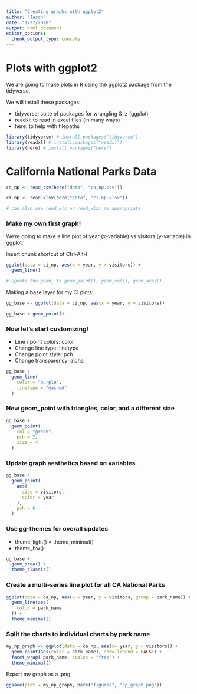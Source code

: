 ```yaml
---
title: "Creating graphs with ggplot2"
author: "Jason"
date: "1/27/2020"
output: html_document
editor_options: 
  chunk_output_type: console
---
```


# Plots with ggplot2

We are going to make plots in R using the ggplot2 package from the tidyverse. 

We will install these packages:

- tidyverse: suite of packages for wrangling & iz (ggplot)
- readxl: to read in excel files (in many ways)
- here: to help with filepaths

```r
library(tidyverse) # install.packages("tidyverse")
library(readxl) # install.packages("readxl")
library(here) # install.packages("here")
```

# California National Parks Data

```r

ca_np <- read_csv(here("data", "ca_np.csv"))

ci_np <- read_xlsx(here("data", "ci_np.xlsx"))

# can also use read_xls or read_xlsx as appropriate

```


### Make my own first graph!

We're going to make a line plot of year (x-variable) vs visitors (y-variable) in ggplot:

Insert chunk shortcut of Ctrl-Alt-I
```r
ggplot(data = ci_np, aes(x = year, y = visitors)) +
  geom_line()

# Update the geom_ to geom_point(), geom_col(), geom_area()
```

Making a base layer for my CI plots:

```r
gg_base <- ggplot(data = ci_np, aes(x = year, y = visitors))

gg_base + geom_point()
```

### Now let's start customizing!

- Line / point colors: color
- Change line type: linetype
- Change point style: pch
- Change transparency: alpha

```r
gg_base +
  geom_line(
    color = "purple",
    linetype = "dashed"
  )
```

### New geom_point with triangles, color, and a different size

```r
gg_base +
  geom_point(
    col = "green",
    pch = 2,
    size = 4
  )
```

### Update graph aesthetics based on variables

```r
gg_base +
  geom_point(
    aes(
      size = visitors,
      color = year
    ),
    pch = 6
  )
```

### Use gg-themes for overall updates

- theme_light()
= theme_minimal()
- theme_bw()

```r
gg_base +
  geom_area() +
  theme_classic()
```

### Create a multi-series line plot for all CA National Parks

```r
ggplot(data = ca_np, aes(x = year, y = visitors, group = park_name)) +
  geom_line(aes(
    color = park_name
  )) +
  theme_minimal()
```

### Split the charts to individual charts by park name

```r
my_np_graph <- ggplot(data = ca_np, aes(x= year, y = visitors)) +
  geom_point(aes(color = park_name), show.legend = FALSE) +
  facet_wrap(~park_name, scales = "free") +
  theme_minimal()
```

Export my graph as a .png
```r
ggsave(plot = my_np_graph, here("figures", "np_graph.png"))
```

